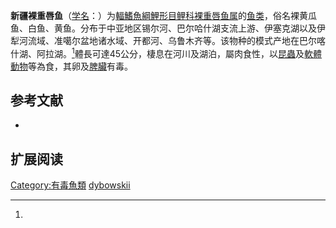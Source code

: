 {{Speciesbox
| name = 新疆裸重唇鱼
| status = NE
| status_system = IUCN3.1
| image = Stamp of Kyrgyzstan 046.jpg
| genus = Gymnodiptychus
| species = dybowskii
| authority = Kessler, 1874<ref name='id6201'>{{cite web| url =http://www.bioinfo.cn/db05/BjdwSpecies.php?action=view&id=6201| title =新疆裸重唇鱼| work =中国动物物种编目数据库| publisher =中国科学院微生物研究所| author =中国科学院动物研究所| accessdate =2009-04-11| deadurl =yes| archiveurl =https://web.archive.org/web/20160305093356/http://www.bioinfo.cn/db05/BjdwSpecies.php?action=view&id=6201| archivedate =2016-03-05}}</ref>
| synonyms = *''Diptichus dybowskii''<br /><small>Kessler, 1874</small> '' 
*''Diptichus dybowskii lansdelli''<br /><small>Günther, 1889</small> ''
*''Diptychus dybowskii''<br /><small>Kessler, 1874</small> ''
*''Diptychus kessleri''<br /><small>Russki, 1888</small> ''
*''Diptychus lansdelli''<br /><small>Günther, 1889</small> ''
*''Diptychus przewalskii''<br /><small>Kessler, 1879</small> ''
}}

'''新疆裸重唇鱼'''（[[学名|学名]]：{{lang|la|''Gymnodiptychus dybowskii''}}）为[[輻鰭魚綱|輻鰭魚綱]][[鯉形目|鯉形目]][[鲤科|鲤科]][[裸重唇鱼属|裸重唇鱼属]]的[[鱼类|鱼类]]，俗名裸黄瓜鱼、白鱼、黄鱼。分布于中亚地区锡尔河、巴尔哈什湖支流上游、伊塞克湖以及伊犁河流域、准噶尔盆地诸水域、开都河、乌鲁木齐等。该物种的模式产地在巴尔喀什湖、阿拉湖。<ref name='id6201'/>體長可達45公分，棲息在河川及湖泊，屬肉食性，以[[昆蟲|昆蟲]]及[[軟體動物|軟體動物]]等為食，其卵及[[脾臟|脾臟]]有毒。

== 参考文献 ==
{{reflist}}
*{{FishBase_species|genus=Gymnodiptychus|species=dybowskii|year=2011|month=12}}

== 扩展阅读 ==
{{refbegin}}
{{wikispecies-inline|Gymnodiptychus dybowskii|新疆裸重唇鱼}}
{{refend}}
{{Taxonbar|from=Q5793931}}

[[Category:有毒魚類|Category:有毒魚類]]
[[Category:裸重唇鱼属|dybowskii]]


{{鯉形目小作品}}